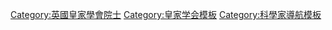 {{Navbox
|name = Fellows of the Royal Society
|title = [[皇家学会院士]]{{tsl|en|List of Fellows of the Royal Society|皇家学会院士列表|列表}}
|state = {{{state|autocollapse}}}
|titlestyle = {{Anglican navbox titlestyle|fellow}}
|listclass = hlist
|group1=17世纪
|list1=
* [[1660年當選的皇家學會會士列表|1660]]
* [[1661年當選的皇家學會會士列表|61]]
* [[1662年當選的皇家學會會士列表|62]]
* [[1663年當選的皇家學會會士列表|63]]
* [[1664年當選的皇家學會會士列表|64]]
* [[1665年當選的皇家學會會士列表|65]]
* {{tsl|en|List of Fellows of the Royal Society elected in 1666|1666年當選的皇家學會會士列表|66}}
* {{tsl|en|List of Fellows of the Royal Society elected in 1667|1667年當選的皇家學會會士列表|67}}
* {{tsl|en|List of Fellows of the Royal Society elected in 1668|1668年當選的皇家學會會士列表|68}}
* {{tsl|en|List of Fellows of the Royal Society elected in 1669|1669年當選的皇家學會會士列表|69}}
* {{tsl|en|List of Fellows of the Royal Society elected in 1670|1670年當選的皇家學會會士列表|70}}
* {{tsl|en|List of Fellows of the Royal Society elected in 1671|1671年當選的皇家學會會士列表|71}}
* {{tsl|en|List of Fellows of the Royal Society elected in 1672|1672年當選的皇家學會會士列表|72}}
* {{tsl|en|List of Fellows of the Royal Society elected in 1673|1673年當選的皇家學會會士列表|73}}
* {{tsl|en|List of Fellows of the Royal Society elected in 1674|1674年當選的皇家學會會士列表|74}}
* {{tsl|en|List of Fellows of the Royal Society elected in 1675|1675年當選的皇家學會會士列表|75}}
* {{tsl|en|List of Fellows of the Royal Society elected in 1676|1676年當選的皇家學會會士列表|76}}
* {{tsl|en|List of Fellows of the Royal Society elected in 1677|1677年當選的皇家學會會士列表|77}}
* {{tsl|en|List of Fellows of the Royal Society elected in 1678|1678年當選的皇家學會會士列表|78}}
* {{tsl|en|List of Fellows of the Royal Society elected in 1679|1679年當選的皇家學會會士列表|79}}
* {{tsl|en|List of Fellows of the Royal Society elected in 1680|1680年當選的皇家學會會士列表|80}}
* {{tsl|en|List of Fellows of the Royal Society elected in 1681|1681年當選的皇家學會會士列表|81}}
* {{tsl|en|List of Fellows of the Royal Society elected in 1682|1682年當選的皇家學會會士列表|82}}
* {{tsl|en|List of Fellows of the Royal Society elected in 1683|1683年當選的皇家學會會士列表|83}}
* {{tsl|en|List of Fellows of the Royal Society elected in 1684|1684年當選的皇家學會會士列表|84}}
* {{tsl|en|List of Fellows of the Royal Society elected in 1685|1685年當選的皇家學會會士列表|85}}
* {{tsl|en|List of Fellows of the Royal Society elected in 1686|1686年當選的皇家學會會士列表|86}}
* {{tsl|en|List of Fellows of the Royal Society elected in 1687|1687年當選的皇家學會會士列表|87}}
* {{tsl|en|List of Fellows of the Royal Society elected in 1688|1688年當選的皇家學會會士列表|88}}
* {{tsl|en|List of Fellows of the Royal Society elected in 1689|1689年當選的皇家學會會士列表|89}}
* {{tsl|en|List of Fellows of the Royal Society elected in 1690|1690年當選的皇家學會會士列表|90}}
* {{tsl|en|List of Fellows of the Royal Society elected in 1691|1691年當選的皇家學會會士列表|91}}
* {{tsl|en|List of Fellows of the Royal Society elected in 1692|1692年當選的皇家學會會士列表|92}}
* {{tsl|en|List of Fellows of the Royal Society elected in 1693|1693年當選的皇家學會會士列表|93}}
* {{tsl|en|List of Fellows of the Royal Society elected in 1694|1694年當選的皇家學會會士列表|94}}
* {{tsl|en|List of Fellows of the Royal Society elected in 1695|1695年當選的皇家學會會士列表|95}}
* {{tsl|en|List of Fellows of the Royal Society elected in 1696|1696年當選的皇家學會會士列表|96}}
* {{tsl|en|List of Fellows of the Royal Society elected in 1697|1697年當選的皇家學會會士列表|97}}
* {{tsl|en|List of Fellows of the Royal Society elected in 1698|1698年當選的皇家學會會士列表|98}}
* {{tsl|en|List of Fellows of the Royal Society elected in 1699|1699年當選的皇家學會會士列表|99}}
* {{tsl|en|List of Fellows of the Royal Society elected in 1700|1700年當選的皇家學會會士列表|1700}}
|group2=18世纪
|list2 =
* {{tsl|en|List of Fellows of the Royal Society elected in 1701|1701年當選的皇家學會會士列表|1701}}
* {{tsl|en|List of Fellows of the Royal Society elected in 1702|1702年當選的皇家學會會士列表|02}}
* {{tsl|en|List of Fellows of the Royal Society elected in 1703|1703年當選的皇家學會會士列表|03}}
* {{tsl|en|List of Fellows of the Royal Society elected in 1704|1704年當選的皇家學會會士列表|04}}
* {{tsl|en|List of Fellows of the Royal Society elected in 1705|1705年當選的皇家學會會士列表|05}}
* {{tsl|en|List of Fellows of the Royal Society elected in 1706|1706年當選的皇家學會會士列表|06}}
* {{tsl|en|List of Fellows of the Royal Society elected in 1707|1707年當選的皇家學會會士列表|07}}
* {{tsl|en|List of Fellows of the Royal Society elected in 1708|1708年當選的皇家學會會士列表|08}}
* {{tsl|en|List of Fellows of the Royal Society elected in 1709|1709年當選的皇家學會會士列表|09}}
* {{tsl|en|List of Fellows of the Royal Society elected in 1710|1710年當選的皇家學會會士列表|10}}
* {{tsl|en|List of Fellows of the Royal Society elected in 1711|1711年當選的皇家學會會士列表|11}}
* {{tsl|en|List of Fellows of the Royal Society elected in 1712|1712年當選的皇家學會會士列表|12}}
* {{tsl|en|List of Fellows of the Royal Society elected in 1713|1713年當選的皇家學會會士列表|13}}
* {{tsl|en|List of Fellows of the Royal Society elected in 1714|1714年當選的皇家學會會士列表|14}}
* {{tsl|en|List of Fellows of the Royal Society elected in 1715|1715年當選的皇家學會會士列表|15}}
* [[1716年當選的皇家學會會士列表|16]]
* {{tsl|en|List of Fellows of the Royal Society elected in 1717|1717年當選的皇家學會會士列表|17}}
* {{tsl|en|List of Fellows of the Royal Society elected in 1718|1718年當選的皇家學會會士列表|18}}
* {{tsl|en|List of Fellows of the Royal Society elected in 1719|1719年當選的皇家學會會士列表|19}}
* {{tsl|en|List of Fellows of the Royal Society elected in 1720|1720年當選的皇家學會會士列表|20}}
* {{tsl|en|List of Fellows of the Royal Society elected in 1721|1721年當選的皇家學會會士列表|21}}
* {{tsl|en|List of Fellows of the Royal Society elected in 1722|1722年當選的皇家學會會士列表|22}}
* {{tsl|en|List of Fellows of the Royal Society elected in 1723|1723年當選的皇家學會會士列表|23}}
* {{tsl|en|List of Fellows of the Royal Society elected in 1724|1724年當選的皇家學會會士列表|24}}
* {{tsl|en|List of Fellows of the Royal Society elected in 1725|1725年當選的皇家學會會士列表|25}}
* {{tsl|en|List of Fellows of the Royal Society elected in 1726|1726年當選的皇家學會會士列表|26}}
* {{tsl|en|List of Fellows of the Royal Society elected in 1727|1727年當選的皇家學會會士列表|27}}
* {{tsl|en|List of Fellows of the Royal Society elected in 1731|1731年當選的皇家學會會士列表|31}}
* {{tsl|en|List of Fellows of the Royal Society elected in 1732|1732年當選的皇家學會會士列表|32}}
* {{tsl|en|List of Fellows of the Royal Society elected in 1771|1771年當選的皇家學會會士列表|71}}
* {{tsl|en|List of Fellows of the Royal Society elected in 1773|1773年當選的皇家學會會士列表|73}}
* {{tsl|en|List of Fellows of the Royal Society elected in 1778|1778年當選的皇家學會會士列表|78}}
* {{tsl|en|List of Fellows of the Royal Society elected in 1779|1779年當選的皇家學會會士列表|79}}
* {{tsl|en|List of Fellows of the Royal Society elected in 1784|1784年當選的皇家學會會士列表|84}}
* {{tsl|en|List of Fellows of the Royal Society elected in 1787|1787年當選的皇家學會會士列表|87}}
* {{tsl|en|List of Fellows of the Royal Society elected in 1788|1788年當選的皇家學會會士列表|88}}
* {{tsl|en|List of Fellows of the Royal Society elected in 1789|1789年當選的皇家學會會士列表|89}}
* {{tsl|en|List of Fellows of the Royal Society elected in 1792|1792年當選的皇家學會會士列表|92}}
* {{tsl|en|List of Fellows of the Royal Society elected in 1793|1793年當選的皇家學會會士列表|93}}
* {{tsl|en|List of Fellows of the Royal Society elected in 1794|1794年當選的皇家學會會士列表|94}}
* {{tsl|en|List of Fellows of the Royal Society elected in 1795|1795年當選的皇家學會會士列表|95}}
* {{tsl|en|List of Fellows of the Royal Society elected in 1796|1796年當選的皇家學會會士列表|96}}
* {{tsl|en|List of Fellows of the Royal Society elected in 1798|1798年當選的皇家學會會士列表|98}}
* {{tsl|en|List of Fellows of the Royal Society elected in 1799|1799年當選的皇家學會會士列表|99}}
* {{tsl|en|List of Fellows of the Royal Society elected in 1800|1800年當選的皇家學會會士列表|1800}}
|group3=19世纪
|list3 =
* {{tsl|en|List of Fellows of the Royal Society elected in 1801|1801年當選的皇家學會會士列表|1801}}
* {{tsl|en|List of Fellows of the Royal Society elected in 1802|1802年當選的皇家學會會士列表|02}}
* {{tsl|en|List of Fellows of the Royal Society elected in 1805|1805年當選的皇家學會會士列表|05}}
* {{tsl|en|List of Fellows of the Royal Society elected in 1809|1809年當選的皇家學會會士列表|09}}
* {{tsl|en|List of Fellows of the Royal Society elected in 1811|1811年當選的皇家學會會士列表|11}}
* {{tsl|en|List of Fellows of the Royal Society elected in 1815|1815年當選的皇家學會會士列表|15}}
* {{tsl|en|List of Fellows of the Royal Society elected in 1817|1817年當選的皇家學會會士列表|17}}
* {{tsl|en|List of Fellows of the Royal Society elected in 1819|1819年當選的皇家學會會士列表|19}}
* {{tsl|en|List of Fellows of the Royal Society elected in 1820|1820年當選的皇家學會會士列表|20}}
* {{tsl|en|List of Fellows of the Royal Society elected in 1829|1829年當選的皇家學會會士列表|29}}
* {{tsl|en|List of Fellows of the Royal Society elected in 1839|1839年當選的皇家學會會士列表|39}}
* {{tsl|en|List of Fellows of the Royal Society elected in 1849|1849年當選的皇家學會會士列表|49}}
* {{tsl|en|List of Fellows of the Royal Society elected in 1857|1857年當選的皇家學會會士列表|57}}
* {{tsl|en|List of Fellows of the Royal Society elected in 1859|1859年當選的皇家學會會士列表|59}}
* {{tsl|en|List of Fellows of the Royal Society elected in 1869|1869年當選的皇家學會會士列表|69}}
* {{tsl|en|List of Fellows of the Royal Society elected in 1879|1879年當選的皇家學會會士列表|79}}
* {{tsl|en|List of Fellows of the Royal Society elected in 1880|1880年當選的皇家學會會士列表|80}}
* {{tsl|en|List of Fellows of the Royal Society elected in 1881|1881年當選的皇家學會會士列表|81}}
* {{tsl|en|List of Fellows of the Royal Society elected in 1889|1889年當選的皇家學會會士列表|89}}
* {{tsl|en|List of Fellows of the Royal Society elected in 1890|1890年當選的皇家學會會士列表|90}}
* {{tsl|en|List of Fellows of the Royal Society elected in 1891|1891年當選的皇家學會會士列表|91}}
* {{tsl|en|List of Fellows of the Royal Society elected in 1892|1892年當選的皇家學會會士列表|92}}
* {{tsl|en|List of Fellows of the Royal Society elected in 1893|1893年當選的皇家學會會士列表|93}}
* {{tsl|en|List of Fellows of the Royal Society elected in 1894|1894年當選的皇家學會會士列表|94}}
* {{tsl|en|List of Fellows of the Royal Society elected in 1895|1895年當選的皇家學會會士列表|95}}
* {{tsl|en|List of Fellows of the Royal Society elected in 1896|1896年當選的皇家學會會士列表|96}}
* {{tsl|en|List of Fellows of the Royal Society elected in 1897|1897年當選的皇家學會會士列表|97}}
* {{tsl|en|List of Fellows of the Royal Society elected in 1898|1898年當選的皇家學會會士列表|98}}
* {{tsl|en|List of Fellows of the Royal Society elected in 1899|1899年當選的皇家學會會士列表|99}}
* {{tsl|en|List of Fellows of the Royal Society elected in 1900|1900年當選的皇家學會會士列表|1900}}

|group4=20世纪
|list4 =
* {{tsl|en|List of Fellows of the Royal Society elected in 1901|1901年當選的皇家學會會士列表|1901}}
* {{tsl|en|List of Fellows of the Royal Society elected in 1902|1902年當選的皇家學會會士列表|02}}
* {{tsl|en|List of Fellows of the Royal Society elected in 1903|1903年當選的皇家學會會士列表|03}}
* {{tsl|en|List of Fellows of the Royal Society elected in 1904|1904年當選的皇家學會會士列表|04}}
* {{tsl|en|List of Fellows of the Royal Society elected in 1905|1905年當選的皇家學會會士列表|05}}
* {{tsl|en|List of Fellows of the Royal Society elected in 1906|1906年當選的皇家學會會士列表|06}}
* {{tsl|en|List of Fellows of the Royal Society elected in 1907|1907年當選的皇家學會會士列表|07}}
* {{tsl|en|List of Fellows of the Royal Society elected in 1908|1908年當選的皇家學會會士列表|08}}
* {{tsl|en|List of Fellows of the Royal Society elected in 1909|1909年當選的皇家學會會士列表|09}}
* {{tsl|en|List of Fellows of the Royal Society elected in 1910|1910年當選的皇家學會會士列表|10}}
* {{tsl|en|List of Fellows of the Royal Society elected in 1911|1911年當選的皇家學會會士列表|11}}
* {{tsl|en|List of Fellows of the Royal Society elected in 1912|1912年當選的皇家學會會士列表|12}}
* {{tsl|en|List of Fellows of the Royal Society elected in 1913|1913年當選的皇家學會會士列表|13}}
* {{tsl|en|List of Fellows of the Royal Society elected in 1914|1914年當選的皇家學會會士列表|14}}
* {{tsl|en|List of Fellows of the Royal Society elected in 1915|1915年當選的皇家學會會士列表|15}}
* {{tsl|en|List of Fellows of the Royal Society elected in 1916|1916年當選的皇家學會會士列表|16}}
* {{tsl|en|List of Fellows of the Royal Society elected in 1917|1917年當選的皇家學會會士列表|17}}
* {{tsl|en|List of Fellows of the Royal Society elected in 1918|1918年當選的皇家學會會士列表|18}}
* {{tsl|en|List of Fellows of the Royal Society elected in 1919|1919年當選的皇家學會會士列表|19}}
* {{tsl|en|List of Fellows of the Royal Society elected in 1920|1920年當選的皇家學會會士列表|20}}
* {{tsl|en|List of Fellows of the Royal Society elected in 1921|1921年當選的皇家學會會士列表|21}}
* {{tsl|en|List of Fellows of the Royal Society elected in 1922|1922年當選的皇家學會會士列表|22}}
* {{tsl|en|List of Fellows of the Royal Society elected in 1923|1923年當選的皇家學會會士列表|23}}
* {{tsl|en|List of Fellows of the Royal Society elected in 1924|1924年當選的皇家學會會士列表|24}}
* {{tsl|en|List of Fellows of the Royal Society elected in 1925|1925年當選的皇家學會會士列表|25}}
* {{tsl|en|List of Fellows of the Royal Society elected in 1926|1926年當選的皇家學會會士列表|26}}
* {{tsl|en|List of Fellows of the Royal Society elected in 1927|1927年當選的皇家學會會士列表|27}}
* {{tsl|en|List of Fellows of the Royal Society elected in 1928|1928年當選的皇家學會會士列表|28}}
* {{tsl|en|List of Fellows of the Royal Society elected in 1929|1929年當選的皇家學會會士列表|29}}
* {{tsl|en|List of Fellows of the Royal Society elected in 1930|1930年當選的皇家學會會士列表|30}}
* {{tsl|en|List of Fellows of the Royal Society elected in 1931|1931年當選的皇家學會會士列表|31}}
* {{tsl|en|List of Fellows of the Royal Society elected in 1932|1932年當選的皇家學會會士列表|32}}
* {{tsl|en|List of Fellows of the Royal Society elected in 1933|1933年當選的皇家學會會士列表|33}}
* {{tsl|en|List of Fellows of the Royal Society elected in 1934|1934年當選的皇家學會會士列表|34}}
* {{tsl|en|List of Fellows of the Royal Society elected in 1935|1935年當選的皇家學會會士列表|35}}
* {{tsl|en|List of Fellows of the Royal Society elected in 1936|1936年當選的皇家學會會士列表|36}}
* {{tsl|en|List of Fellows of the Royal Society elected in 1937|1937年當選的皇家學會會士列表|37}}
* {{tsl|en|List of Fellows of the Royal Society elected in 1938|1938年當選的皇家學會會士列表|38}}
* {{tsl|en|List of Fellows of the Royal Society elected in 1939|1939年當選的皇家學會會士列表|39}}
* {{tsl|en|List of Fellows of the Royal Society elected in 1940|1940年當選的皇家學會會士列表|40}}
* [[1941年當選的皇家學會會士列表|41]]
* {{tsl|en|List of Fellows of the Royal Society elected in 1942|1942年當選的皇家學會會士列表|42}}
* {{tsl|en|List of Fellows of the Royal Society elected in 1943|1943年當選的皇家學會會士列表|43}}
* {{tsl|en|List of Fellows of the Royal Society elected in 1944|1944年當選的皇家學會會士列表|44}}
* {{tsl|en|List of Fellows of the Royal Society elected in 1945|1945年當選的皇家學會會士列表|45}}
* {{tsl|en|List of Fellows of the Royal Society elected in 1946|1946年當選的皇家學會會士列表|46}}
* {{tsl|en|List of Fellows of the Royal Society elected in 1947|1947年當選的皇家學會會士列表|47}}
* {{tsl|en|List of Fellows of the Royal Society elected in 1948|1948年當選的皇家學會會士列表|48}}
* {{tsl|en|List of Fellows of the Royal Society elected in 1949|1949年當選的皇家學會會士列表|49}}
* {{tsl|en|List of Fellows of the Royal Society elected in 1950|1950年當選的皇家學會會士列表|50}}
* {{tsl|en|List of Fellows of the Royal Society elected in 1951|1951年當選的皇家學會會士列表|51}}
* {{tsl|en|List of Fellows of the Royal Society elected in 1952|1952年當選的皇家學會會士列表|52}}
* {{tsl|en|List of Fellows of the Royal Society elected in 1953|1953年當選的皇家學會會士列表|53}}
* {{tsl|en|List of Fellows of the Royal Society elected in 1954|1954年當選的皇家學會會士列表|54}}
* {{tsl|en|List of Fellows of the Royal Society elected in 1955|1955年當選的皇家學會會士列表|55}}
* {{tsl|en|List of Fellows of the Royal Society elected in 1956|1956年當選的皇家學會會士列表|56}}
* {{tsl|en|List of Fellows of the Royal Society elected in 1957|1957年當選的皇家學會會士列表|57}}
* {{tsl|en|List of Fellows of the Royal Society elected in 1958|1958年當選的皇家學會會士列表|58}}
* {{tsl|en|List of Fellows of the Royal Society elected in 1959|1959年當選的皇家學會會士列表|59}}
* {{tsl|en|List of Fellows of the Royal Society elected in 1960|1960年當選的皇家學會會士列表|60}}
* {{tsl|en|List of Fellows of the Royal Society elected in 1961|1961年當選的皇家學會會士列表|61}}
* {{tsl|en|List of Fellows of the Royal Society elected in 1962|1962年當選的皇家學會會士列表|62}}
* {{tsl|en|List of Fellows of the Royal Society elected in 1963|1963年當選的皇家學會會士列表|63}}
* {{tsl|en|List of Fellows of the Royal Society elected in 1964|1964年當選的皇家學會會士列表|64}}
* {{tsl|en|List of Fellows of the Royal Society elected in 1965|1965年當選的皇家學會會士列表|65}}
* {{tsl|en|List of Fellows of the Royal Society elected in 1966|1966年當選的皇家學會會士列表|66}}
* {{tsl|en|List of Fellows of the Royal Society elected in 1967|1967年當選的皇家學會會士列表|67}}
* {{tsl|en|List of Fellows of the Royal Society elected in 1968|1968年當選的皇家學會會士列表|68}}
* {{tsl|en|List of Fellows of the Royal Society elected in 1969|1969年當選的皇家學會會士列表|69}}
* {{tsl|en|List of Fellows of the Royal Society elected in 1970|1970年當選的皇家學會會士列表|70}}
* {{tsl|en|List of Fellows of the Royal Society elected in 1971|1971年當選的皇家學會會士列表|71}}
* {{tsl|en|List of Fellows of the Royal Society elected in 1972|1972年當選的皇家學會會士列表|72}}
* {{tsl|en|List of Fellows of the Royal Society elected in 1973|1973年當選的皇家學會會士列表|73}}
* {{tsl|en|List of Fellows of the Royal Society elected in 1974|1974年當選的皇家學會會士列表|74}}
* {{tsl|en|List of Fellows of the Royal Society elected in 1975|1975年當選的皇家學會會士列表|75}}
* {{tsl|en|List of Fellows of the Royal Society elected in 1976|1976年當選的皇家學會會士列表|76}}
* {{tsl|en|List of Fellows of the Royal Society elected in 1977|1977年當選的皇家學會會士列表|77}}
* {{tsl|en|List of Fellows of the Royal Society elected in 1978|1978年當選的皇家學會會士列表|78}}
* {{tsl|en|List of Fellows of the Royal Society elected in 1979|1979年當選的皇家學會會士列表|79}}
* {{tsl|en|List of Fellows of the Royal Society elected in 1980|1980年當選的皇家學會會士列表|80}}
* {{tsl|en|List of Fellows of the Royal Society elected in 1981|1981年當選的皇家學會會士列表|81}}
* {{tsl|en|List of Fellows of the Royal Society elected in 1982|1982年當選的皇家學會會士列表|82}}
* {{tsl|en|List of Fellows of the Royal Society elected in 1983|1983年當選的皇家學會會士列表|83}}
* {{tsl|en|List of Fellows of the Royal Society elected in 1984|1984年當選的皇家學會會士列表|84}}
* {{tsl|en|List of Fellows of the Royal Society elected in 1985|1985年當選的皇家學會會士列表|85}}
* {{tsl|en|List of Fellows of the Royal Society elected in 1986|1986年當選的皇家學會會士列表|86}}
* {{tsl|en|List of Fellows of the Royal Society elected in 1987|1987年當選的皇家學會會士列表|87}}
* {{tsl|en|List of Fellows of the Royal Society elected in 1988|1988年當選的皇家學會會士列表|88}}
* {{tsl|en|List of Fellows of the Royal Society elected in 1989|1989年當選的皇家學會會士列表|89}}
* {{tsl|en|List of Fellows of the Royal Society elected in 1990|1990年當選的皇家學會會士列表|90}}
* {{tsl|en|List of Fellows of the Royal Society elected in 1991|1991年當選的皇家學會會士列表|91}}
* {{tsl|en|List of Fellows of the Royal Society elected in 1992|1992年當選的皇家學會會士列表|92}}
* {{tsl|en|List of Fellows of the Royal Society elected in 1993|1993年當選的皇家學會會士列表|93}}
* {{tsl|en|List of Fellows of the Royal Society elected in 1994|1994年當選的皇家學會會士列表|94}}
* {{tsl|en|List of Fellows of the Royal Society elected in 1995|1995年當選的皇家學會會士列表|95}}
* {{tsl|en|List of Fellows of the Royal Society elected in 1996|1996年當選的皇家學會會士列表|96}}
* {{tsl|en|List of Fellows of the Royal Society elected in 1997|1997年當選的皇家學會會士列表|97}}
* {{tsl|en|List of Fellows of the Royal Society elected in 1998|1998年當選的皇家學會會士列表|98}}
* {{tsl|en|List of Fellows of the Royal Society elected in 1999|1999年當選的皇家學會會士列表|99}}
* {{tsl|en|List of Fellows of the Royal Society elected in 2000|2000年當選的皇家學會會士列表|2000}}
|group5=21世纪
|list5 = 
* [[2001年當選的皇家學會會士列表|2001]]
* [[2002年當選的皇家學會會士列表|02]]
* [[2003年當選的皇家學會會士列表|03]]
* {{tsl|en|List of Fellows of the Royal Society elected in 2004|2004年當選的皇家學會會士列表|04}}
* {{tsl|en|List of Fellows of the Royal Society elected in 2005|2005年當選的皇家學會會士列表|05}}
* {{tsl|en|List of Fellows of the Royal Society elected in 2006|2006年當選的皇家學會會士列表|06}}
* {{tsl|en|List of Fellows of the Royal Society elected in 2007|2007年當選的皇家學會會士列表|07}}
* {{tsl|en|List of Fellows of the Royal Society elected in 2008|2008年當選的皇家學會會士列表|08}}
* {{tsl|en|List of Fellows of the Royal Society elected in 2009|2009年當選的皇家學會會士列表|09}}
* {{tsl|en|List of Fellows of the Royal Society elected in 2010|2010年當選的皇家學會會士列表|10}}
* {{tsl|en|List of Fellows of the Royal Society elected in 2011|2011年當選的皇家學會會士列表|11}}
* {{tsl|en|List of Fellows of the Royal Society elected in 2012|2012年當選的皇家學會會士列表|12}}
* {{tsl|en|List of Fellows of the Royal Society elected in 2013|2013年當選的皇家學會會士列表|13}}
* {{tsl|en|List of Fellows of the Royal Society elected in 2014|2014年當選的皇家學會會士列表|14}}
* [[2015年當選的皇家學會會士列表|15]]
* [[2016年當選的皇家學會會士列表|16]]
* {{tsl|en|List of Fellows of the Royal Society elected in 2017|2017年當選的皇家學會會士列表|17}}
* {{tsl|en|List of Fellows of the Royal Society elected in 2018|2018年當選的皇家學會會士列表|18}}
|group6=按字母排序
|list6=
* {{tsl|en|List of Fellows of the Royal Society D,E,F|以D、E、F字母為首的皇家學會會士列表|DEF}}
* {{tsl|en|List of Fellows of the Royal Society G,H,I|以G、H、I字母為首的皇家學會會士列表|GHI}}
* {{tsl|en|List of Fellows of the Royal Society J,K,L|以J、K、L字母為首的皇家學會會士列表|JKL}}
* {{tsl|en|List of Fellows of the Royal Society M,N,O|以M、N、O字母為首的皇家學會會士列表|MNO}}
* {{tsl|en|List of Fellows of the Royal Society P,Q,R|以P、Q、R字母為首的皇家學會會士列表|PQR}}
* {{tsl|en|List of Fellows of the Royal Society S,T,U,V|以S、T、U、V字母為首的皇家學會會士列表|STUV}}
* {{tsl|en|List of Fellows of the Royal Society W,X,Y,Z|以W、X、Y、Z字母為首的皇家學會會士列表|WXYZ}}
|group7=其他列表
|list7=
* [[皇家学会女会士列表]]
* {{tsl|en|List of Founder Fellows of the Royal Society||Founder}}
* {{tsl|en|List of Original Fellows of the Royal Society||Original}}
* {{tsl|en|List of Fellows of the Royal Society (Health and Human Sciences)||Health and Human Sciences}}
}}<noinclude>
{{collapsible option}}
[[Category:英國皇家學會院士]]
[[Category:皇家学会模板]]
[[Category:科學家導航模板]]
</noinclude>